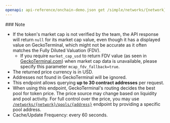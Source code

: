 ```yaml
---
openapi: api-reference/onchain-demo.json get /simple/networks/{network}/token_price/{addresses}
---
```


<Note>
  ### Note

  - If the token's market cap is not verified by the team, the API response will return `null` for its market cap value, even though it has a displayed value on GeckoTerminal, which might not be accurate as it often matches the Fully Diluted Valuation (FDV).
    - If you require `market_cap_usd` to return FDV value (as seen in [GeckoTerminal.com](https://www.geckoterminal.com/)) when market cap data is unavailable, please specify this parameter `mcap_fdv_fallback=true`.
  - The returned price currency is in USD.
  - Addresses not found in GeckoTerminal will be ignored.
  - This endpoint allows querying **up to 30 contract addresses** per request.
  - When using this endpoint, GeckoTerminal's routing decides the best pool for token price. The price source may change based on liquidity and pool activity. For full control over the price, you may use [`/networks/{network}/pools/{address}`](<https://docs.coingecko.com/v3.0.1/reference/pool-address>) endpoint by providing a specific pool address.
  - Cache/Update Frequency: every 60 seconds.
</Note>